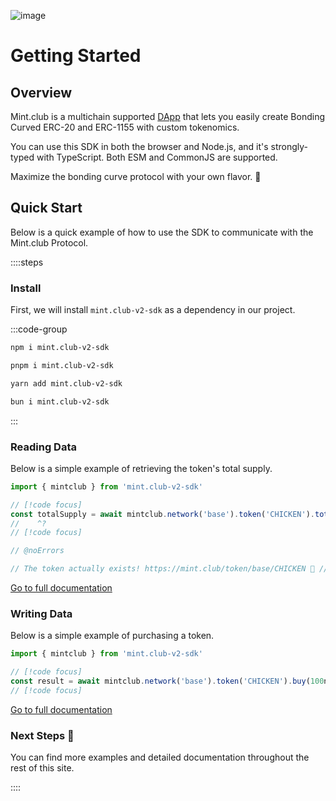 ![image](https://github.com/Steemhunt/mint.club-v2-contract/assets/1332279/66ce69bd-7ebd-4d58-b064-f82053b51b5a)

# Getting Started

## Overview

Mint.club is a multichain supported [DApp](https://mint.club) that lets you easily create Bonding Curved ERC-20 and ERC-1155 with custom tokenomics.

You can use this SDK in both the browser and Node.js, and it's strongly-typed with TypeScript. Both ESM and CommonJS are supported.

Maximize the bonding curve protocol with your own flavor. 🍏

## Quick Start

Below is a quick example of how to use the SDK to communicate with the Mint.club Protocol.

::::steps

### Install

First, we will install `mint.club-v2-sdk` as a dependency in our project.

:::code-group

```bash [npm]
npm i mint.club-v2-sdk
```

```bash [pnpm]
pnpm i mint.club-v2-sdk
```

```bash [yarn]
yarn add mint.club-v2-sdk
```

```bash [bun]
bun i mint.club-v2-sdk
```

:::

### Reading Data

Below is a simple example of retrieving the token's total supply.

```ts twoslash [app.ts]
import { mintclub } from 'mint.club-v2-sdk'

// [!code focus]
const totalSupply = await mintclub.network('base').token('CHICKEN').totalSupply() // [!code focus]
//    ^?
// [!code focus]

// @noErrors

// The token actually exists! https://mint.club/token/base/CHICKEN 🐔 // [!code hl]
```

[Go to full documentation](/docs/sdk/introduction)

### Writing Data

Below is a simple example of purchasing a token.

```ts [app.ts]
import { mintclub } from 'mint.club-v2-sdk'

// [!code focus]
const result = await mintclub.network('base').token('CHICKEN').buy(100n) // [!code focus]
// [!code focus]
```

[Go to full documentation](/docs/sdk/introduction)

### Next Steps 🎊

You can find more examples and detailed documentation throughout the rest of this site.

::::
